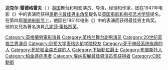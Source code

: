 {{Unreferenced|time=2020-10-28T09:22:00+00:00}}
'''迈克尔·雷德格雷夫'''（{{lang-en|Sir Michael Scudamore Redgrave}} {{bd|1908年|3月20日|1985年|3月21日}}）[[英国|英国]]舞台和电影演员、导演，经理和作家。因在1947年电影《{{le|埃里特拉戴孝|Mourning Becomes Electra}}》中的表演而获得[[奥斯卡最佳男主角奖|奥斯卡最佳男主角奖]]提名及[[英国电影和电视艺术学院|英国电影和电视艺术学院]]提名。在第四届[[戛纳电影节|戛纳电影节]]上，他因在1951年电影《{{le|峰途路转|The Browning Version}}》中的表演而获得最佳男主角奖。他的女兒為著名演員[[凡妮莎·蕾格烈芙|凡妮莎·蕾格烈芙]]。

{{DEFAULTSORT:Redgrave, Michael}}
[[Category:英格蘭男電影演員|Category:英格蘭男電影演員]]
[[Category:英格兰舞台剧男演员|Category:英格兰舞台剧男演员]]
[[Category:20世纪英格兰男演员|Category:20世纪英格兰男演员]]
[[Category:剑桥大学麦格达伦学院校友|Category:剑桥大学麦格达伦学院校友]]
[[Category:死于神经系统疾病的人|Category:死于神经系统疾病的人]]
[[Category:死於帕金森氏症的人|Category:死於帕金森氏症的人]]
[[Category:下級勳位爵士|Category:下級勳位爵士]]
[[Category:布里斯托人|Category:布里斯托人]]
[[Category:柏金遜症患者|Category:柏金遜症患者]]
[[Category:戛纳影展最佳男演员奖获得者|Category:戛纳影展最佳男演员奖获得者]]
[[Category:CBE勳銜|Category:CBE勳銜]]
{{actor-stub}}